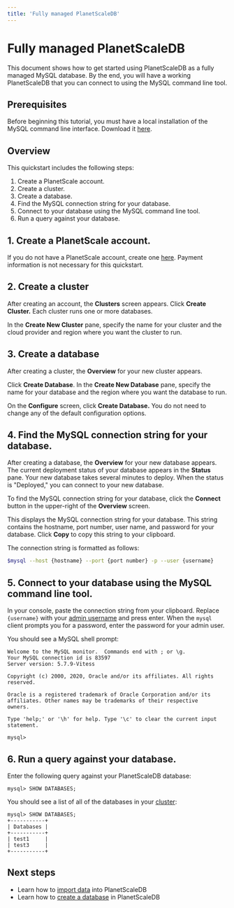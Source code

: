 ```yaml
---
title: 'Fully managed PlanetScaleDB'
---
```


# Fully managed PlanetScaleDB

This document shows how to get started using PlanetScaleDB as a fully managed MySQL database. By the end, you will have a working PlanetScaleDB that you can connect to using the MySQL command line tool.

## Prerequisites

Before beginning this tutorial, you must have a local installation of the MySQL command line interface. Download it [here](https://dev.mysql.com/doc/refman/8.0/en/mysql.html).

## Overview

This quickstart includes the following steps:

1. Create a PlanetScale account.
2. Create a cluster.
3. Create a database.
4. Find the MySQL connection string for your database.
5. Connect to your database using the MySQL command line tool.
6. Run a query against your database.

## 1. Create a PlanetScale account.

If you do not have a PlanetScale account, create one [here](https://console.planetscale.com/signup). Payment information is not necessary for this quickstart.

## 2. Create a cluster

After creating an account, the **Clusters** screen appears. Click **Create Cluster.** Each cluster runs one or more databases.

In the **Create New Cluster** pane, specify the name for your cluster and the cloud provider and region where you want the cluster to run.

## 3. Create a database

After creating a cluster, the **Overview** for your new cluster appears.

Click **Create Database**. In the **Create New Database** pane, specify the name for your database and the region where you want the database to run.

On the **Configure** screen, click **Create Database.** You do not need to change any of the default configuration options.

## 4. Find the MySQL connection string for your database.

After creating a database, the **Overview** for your new database appears. The current deployment status of your database appears in the **Status** pane. Your new database takes several minutes to deploy. When the status is "Deployed," you can connect to your new database.

To find the MySQL connection string for your database, click the **Connect** button in the upper-right of the **Overview** screen.

This displays the MySQL connection string for your database. This string contains the hostname, port number, user name, and password for your database. Click **Copy** to copy this string to your clipboard.

The connection string is formatted as follows:

```bash
$mysql --host {hostname} --port {port number} -p --user {username}
```

## 5. Connect to your database using the MySQL command line tool.

In your console, paste the connection string from your clipboard. Replace `{username}` with your [admin username](creating-database) and press enter. When the `mysql` client prompts you for a password, enter the password for your admin user.

You should see a MySQL shell prompt:

```console
Welcome to the MySQL monitor.  Commands end with ; or \g.
Your MySQL connection id is 83597
Server version: 5.7.9-Vitess

Copyright (c) 2000, 2020, Oracle and/or its affiliates. All rights reserved.

Oracle is a registered trademark of Oracle Corporation and/or its
affiliates. Other names may be trademarks of their respective
owners.

Type 'help;' or '\h' for help. Type '\c' to clear the current input statement.

mysql>
```

## 6. Run a query against your database.

Enter the following query against your PlanetScaleDB database:

```console
mysql> SHOW DATABASES;
```

You should see a list of all of the databases in your [cluster](clusters):

```console
mysql> SHOW DATABASES;
+-----------+
| Databases |
+-----------+
| test1     |
| test3     |
+-----------+
```

## Next steps

- Learn how to [import data](importing-data) into PlanetScaleDB
- Learn how to [create a database](creating-database) in PlanetScaleDB
